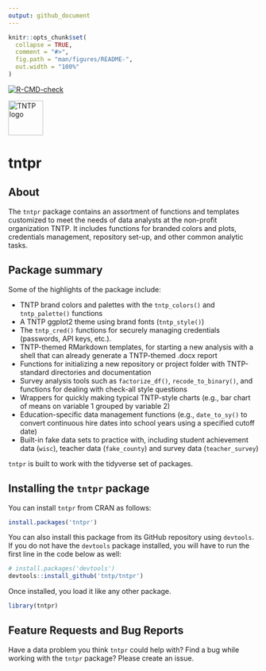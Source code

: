 ```yaml
---
output: github_document
---
```


<!-- README.md is generated from README.Rmd. Please edit that file -->

```r
knitr::opts_chunk$set(
  collapse = TRUE,
  comment = "#>",
  fig.path = "man/figures/README-",
  out.width = "100%"
)
```

<!-- badges: start -->
  [![R-CMD-check](https://github.com/tntp/tntpr/actions/workflows/R-CMD-check.yaml/badge.svg)](https://github.com/tntp/tntpr/actions/workflows/R-CMD-check.yaml)
<!-- badges: end -->

<a href="https://tntp.org" target="_blank">
    ![TNTP logo](man/figures/logo.png){width=70px height=70px}
</a>

# tntpr

About
-----

The `tntpr` package contains an assortment of functions and templates 
customized to meet the needs of data analysts at the non-profit organization 
TNTP. It includes functions for branded colors and plots, credentials 
management, repository set-up, and other common analytic tasks.

Package summary
---------------

Some of the highlights of the package include:

-   TNTP brand colors and palettes with the `tntp_colors()` and 
    `tntp_palette()` functions
-   A TNTP ggplot2 theme using brand fonts (`tntp_style()`)
-   The `tntp_cred()` functions for securely managing credentials (passwords,
    API keys, etc.).
-   TNTP-themed RMarkdown templates, for starting a new analysis with a
    shell that can already generate a TNTP-themed .docx report
-   Functions for initializing a new repository or project folder with
    TNTP-standard directories and documentation
-   Survey analysis tools such as `factorize_df()`, `recode_to_binary()`,
    and functions for dealing with check-all style questions
-   Wrappers for quickly making typical TNTP-style charts (e.g., bar
    chart of means on variable 1 grouped by variable 2)
-   Education-specific data management functions (e.g., `date_to_sy()`
    to convert continuous hire dates into school years using a specified
    cutoff date)
-   Built-in fake data sets to practice with, including student achievement 
    data (`wisc`), teacher data (`fake_county`) and survey data 
    (`teacher_survey`)

`tntpr` is built to work with the tidyverse set of packages.

Installing the `tntpr` package
------------------------------

You can install `tntpr` from CRAN as follows:

```r
install.packages('tntpr')
```

You can also install this package  from its GitHub repository using `devtools`. 
If you do not have the `devtools` package installed, you will have to run the 
first line in the code below as well:

```r
# install.packages('devtools')
devtools::install_github('tntp/tntpr')
```

Once installed, you load it like any other package.

```r
library(tntpr)
```

Feature Requests and Bug Reports
--------------------------------

Have a data problem you think `tntpr` could help with? Find a bug while
working with the `tntpr` package? Please create an issue.
